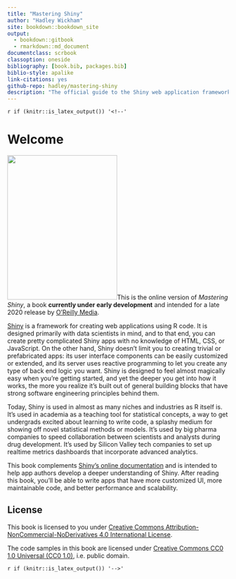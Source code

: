 ```yaml
--- 
title: "Mastering Shiny"
author: "Hadley Wickham"
site: bookdown::bookdown_site
output:
  - bookdown::gitbook
  - rmarkdown::md_document
documentclass: scrbook
classoption: oneside
bibliography: [book.bib, packages.bib]
biblio-style: apalike
link-citations: yes
github-repo: hadley/mastering-shiny
description: "The official guide to the Shiny web application framework for R."
---
```


`r if (knitr::is_latex_output()) '<!--'` 

# Welcome {-}

<img src="cover.png" class="cover" width="250" height="328" alt="" />This is the online version of _Mastering Shiny_, a book **currently under early development** and intended for a late 2020 release by [O'Reilly Media](https://www.oreilly.com/).

[Shiny](https://shiny.rstudio.com/) is a framework for creating web applications using R code. It is designed primarily with data scientists in mind, and to that end, you can create pretty complicated Shiny apps with no knowledge of HTML, CSS, or JavaScript. On the other hand, Shiny doesn't limit you to creating trivial or prefabricated apps: its user interface components can be easily customized or extended, and its server uses reactive programming to let you create any type of back end logic you want. Shiny is designed to feel almost magically easy when you're getting started, and yet the deeper you get into how it works, the more you realize it's built out of general building blocks that have strong software engineering principles behind them.

Today, Shiny is used in almost as many niches and industries as R itself is. It's used in academia as a teaching tool for statistical concepts, a way to get undergrads excited about learning to write code, a splashy medium for showing off novel statistical methods or models. It's used by big pharma companies to speed collaboration between scientists and analysts during drug development. It's used by Silicon Valley tech companies to set up realtime metrics dashboards that incorporate advanced analytics.

This book complements [Shiny's online documentation](https://shiny.rstudio.com/articles/) and is intended to help app authors develop a deeper understanding of Shiny. After reading this book, you'll be able to write apps that have more customized UI, more maintainable code, and better performance and scalability.

## License {-}

This book is licensed to you under [Creative Commons Attribution-NonCommercial-NoDerivatives 4.0 International License](http://creativecommons.org/licenses/by-nc-nd/4.0/).

The code samples in this book are licensed under [Creative Commons CC0 1.0 Universal (CC0 1.0)](https://creativecommons.org/publicdomain/zero/1.0/), i.e. public domain.

`r if (knitr::is_latex_output()) '-->'`
